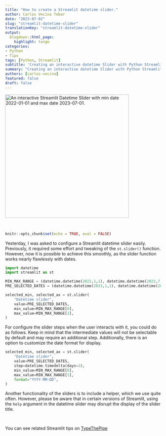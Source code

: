 ```yaml
---
title: "How to create a Streamlit datetime slider."
author: Carlos Vecina Tebar
date: "2023-07-02"
slug: "streamlit-datetime-slider"
translationKey: "streamlit-datetime-slider"
output:
  blogdown::html_page:
    highlight: tango
categories:
- Python
- Tips
tags: [Python, Streamlit]
subtitle: 'Creating an interactive datetime Slider with Python Streamlit. As easy as pie'
summary: "Creating an interactive datetime Slider with Python Streamlit. As easy as pie"
authors: [carlos-vecina]
featured: false
draft: false
---
```



<img src="./featured.png" width="400px" alt="An interactive Streamlit Datetime Slider with min date 2022-01-01 and max date 2023-07-01." />

<br>

```r
knitr::opts_chunk$set(echo = TRUE, eval = FALSE)
```

Yesterday, I was asked to configure a Streamlit datetime slider easily. Previously, it required some effort and tweaking of the ``st.slider()`` function. However, now it is possible to achieve this smoothly, as the slider function works nearly flawlessly with dates.


```python
import datetime
import streamlit as st

MIN_MAX_RANGE = (datetime.datetime(2022,1,1), datetime.datetime(2023,7,1))
PRE_SELECTED_DATES = (datetime.datetime(2023,1,1), datetime.datetime(2023,7,1))

selected_min, selected_ax = st.slider(
    "Datetime slider",
    value=PRE_SELECTED_DATES,
    min_value=MIN_MAX_RANGE[0],
    max_value=MIN_MAX_RANGE[1],
)

```

For configure the slider steps when the user interacts with it, you could do as follows. Keep in mind that the intermediate values will not be selectable by default and may require an additional step. Additionally, there is an option to customize the date format for display.

```python
selected_min, selected_ax = st.slider(
    "Datetime slider",
    value=PRE_SELECTED_DATES,
    step=datetime.timedelta(days=2),
    min_value=MIN_MAX_RANGE[0],
    max_value=MIN_MAX_RANGE[1],
    format="YYYY-MM-DD",    
)

```

Another functionality of the sliders is to include a helper, which we use quite often. However, please be aware that in certain versions of Streamlit, using the ``help`` argument in the datetime slider may disrupt the display of the slider title.

<br>

You can see related Streamlit tips on [TypeThePipe](https://typethepipe.com)

<br>
